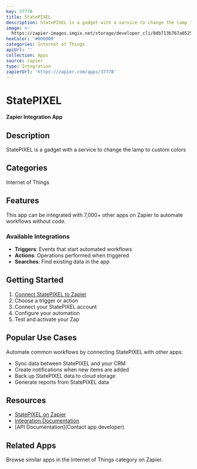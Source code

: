 ```yaml
---
key: 37778
title: StatePIXEL
description: StatePIXEL is a gadget with a service to change the lamp to custom colors
image: >-
  https://zapier-images.imgix.net/storage/developer_cli/8db713b767a052543f2baa498c1b59a8_2.png?auto=format%2Ccompress&ixlib=python-3.0.0&q=50
hexColor: '#000000'
categories: Internet of Things
apiUrl: ''
collection: Apps
source: zapier
type: Integration
zapierUrl: 'https://zapier.com/apps/37778'
---
```

# StatePIXEL

**Zapier Integration App**

## Description

StatePIXEL is a gadget with a service to change the lamp to custom colors

## Categories

Internet of Things

## Features

This app can be integrated with 7,000+ other apps on Zapier to automate workflows without code.

### Available Integrations

- **Triggers**: Events that start automated workflows
- **Actions**: Operations performed when triggered
- **Searches**: Find existing data in the app

## Getting Started

1. [Connect StatePIXEL to Zapier](https://zapier.com/apps/37778)
2. Choose a trigger or action
3. Connect your StatePIXEL account
4. Configure your automation
5. Test and activate your Zap

## Popular Use Cases

Automate common workflows by connecting StatePIXEL with other apps:

- Sync data between StatePIXEL and your CRM
- Create notifications when new items are added
- Back up StatePIXEL data to cloud storage
- Generate reports from StatePIXEL data

## Resources

- [StatePIXEL on Zapier](https://zapier.com/apps/37778)
- [Integration Documentation](https://zapier.com/apps/37778/integrations)
- [API Documentation](Contact app developer)

## Related Apps

Browse similar apps in the Internet of Things category on Zapier.
